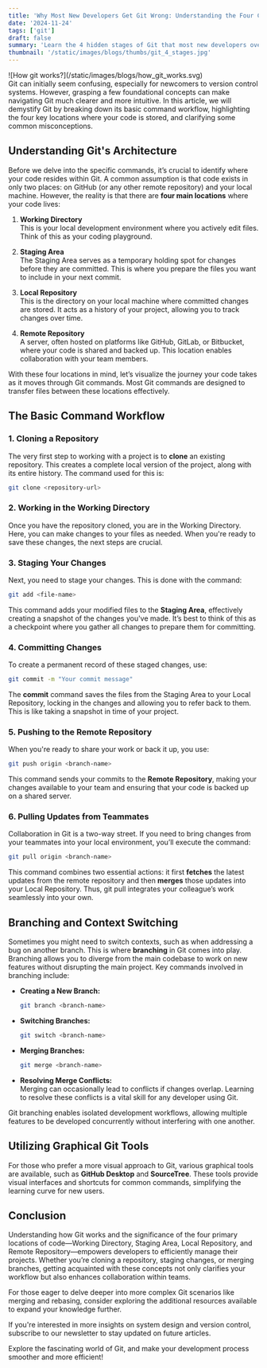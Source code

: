 ```yaml
---
title: 'Why Most New Developers Get Git Wrong: Understanding the Four Code Stages'
date: '2024-11-24'
tags: ['git']
draft: false
summary: 'Learn the 4 hidden stages of Git that most new developers overlook! Discover how your code moves through the Working Directory, Staging Area, Local Repository, and Remote Repository'
thumbnail: '/static/images/blogs/thumbs/git_4_stages.jpg'
---
```


<div className="featured-image">
![How git works?](/static/images/blogs/how_git_works.svg)
</div>
Git can initially seem confusing, especially for newcomers to version control systems. However, grasping a few foundational concepts can make navigating Git much clearer and more intuitive. In this article, we will demystify Git by breaking down its basic command workflow, highlighting the four key locations where your code is stored, and clarifying some common misconceptions.

## Understanding Git's Architecture

Before we delve into the specific commands, it’s crucial to identify where your code resides within Git. A common assumption is that code exists in only two places: on GitHub (or any other remote repository) and your local machine. However, the reality is that there are **four main locations** where your code lives:

1. **Working Directory**  
   This is your local development environment where you actively edit files. Think of this as your coding playground.  

2. **Staging Area**  
   The Staging Area serves as a temporary holding spot for changes before they are committed. This is where you prepare the files you want to include in your next commit.  

3. **Local Repository**  
   This is the directory on your local machine where committed changes are stored. It acts as a history of your project, allowing you to track changes over time.  

4. **Remote Repository**  
   A server, often hosted on platforms like GitHub, GitLab, or Bitbucket, where your code is shared and backed up. This location enables collaboration with your team members.  

With these four locations in mind, let’s visualize the journey your code takes as it moves through Git commands. Most Git commands are designed to transfer files between these locations effectively.

## The Basic Command Workflow

### 1. Cloning a Repository

The very first step to working with a project is to **clone** an existing repository. This creates a complete local version of the project, along with its entire history. The command used for this is:
```bash
git clone <repository-url>
```

### 2. Working in the Working Directory

Once you have the repository cloned, you are in the Working Directory. Here, you can make changes to your files as needed. When you're ready to save these changes, the next steps are crucial.

### 3. Staging Your Changes

Next, you need to stage your changes. This is done with the command:
```bash
git add <file-name>
```

This command adds your modified files to the **Staging Area**, effectively creating a snapshot of the changes you've made. It’s best to think of this as a checkpoint where you gather all changes to prepare them for committing.

### 4. Committing Changes

To create a permanent record of these staged changes, use:
```bash
git commit -m "Your commit message"
```

The **commit** command saves the files from the Staging Area to your Local Repository, locking in the changes and allowing you to refer back to them. This is like taking a snapshot in time of your project.

### 5. Pushing to the Remote Repository

When you're ready to share your work or back it up, you use:
```bash
git push origin <branch-name>
```

This command sends your commits to the **Remote Repository**, making your changes available to your team and ensuring that your code is backed up on a shared server.

### 6. Pulling Updates from Teammates

Collaboration in Git is a two-way street. If you need to bring changes from your teammates into your local environment, you’ll execute the command:
```bash
git pull origin <branch-name>
```

This command combines two essential actions: it first **fetches** the latest updates from the remote repository and then **merges** those updates into your Local Repository. Thus, git pull integrates your colleague’s work seamlessly into your own.

## Branching and Context Switching

Sometimes you might need to switch contexts, such as when addressing a bug on another branch. This is where **branching** in Git comes into play. Branching allows you to diverge from the main codebase to work on new features without disrupting the main project. Key commands involved in branching include:
- **Creating a New Branch:**  
  ```bash
  git branch <branch-name>
  ```
- **Switching Branches:**  
  ```bash
  git switch <branch-name>
  ```
- **Merging Branches:**  
  ```bash
  git merge <branch-name>
  ```
- **Resolving Merge Conflicts:**  
  Merging can occasionally lead to conflicts if changes overlap. Learning to resolve these conflicts is a vital skill for any developer using Git.

Git branching enables isolated development workflows, allowing multiple features to be developed concurrently without interfering with one another.

## Utilizing Graphical Git Tools

For those who prefer a more visual approach to Git, various graphical tools are available, such as **GitHub Desktop** and **SourceTree**. These tools provide visual interfaces and shortcuts for common commands, simplifying the learning curve for new users.

## Conclusion

Understanding how Git works and the significance of the four primary locations of code—Working Directory, Staging Area, Local Repository, and Remote Repository—empowers developers to efficiently manage their projects. Whether you’re cloning a repository, staging changes, or merging branches, getting acquainted with these concepts not only clarifies your workflow but also enhances collaboration within teams.

For those eager to delve deeper into more complex Git scenarios like merging and rebasing, consider exploring the additional resources available to expand your knowledge further.  

If you're interested in more insights on system design and version control, subscribe to our newsletter to stay updated on future articles.  

Explore the fascinating world of Git, and make your development process smoother and more efficient!
